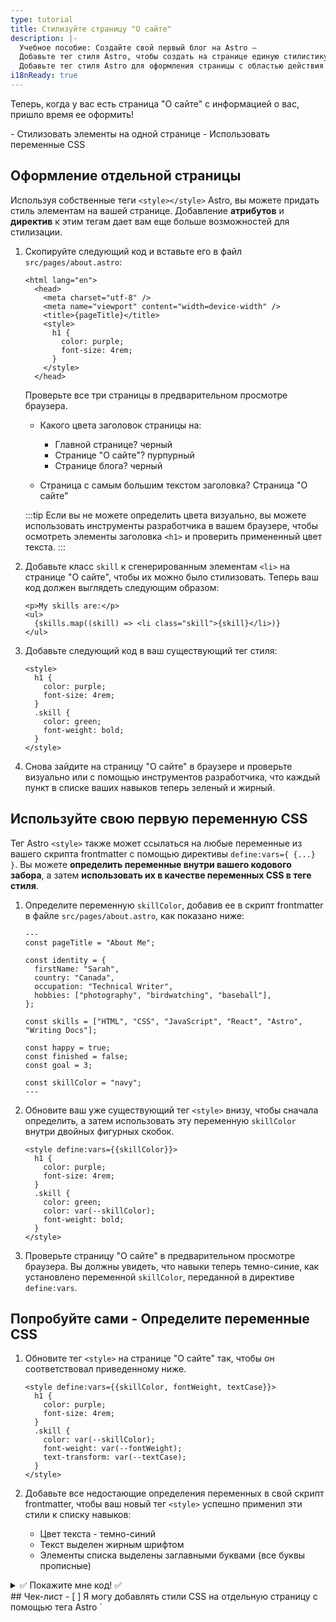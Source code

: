 ```yaml
---
type: tutorial
title: Стилизуйте страницу "О сайте"
description: |-
  Учебное пособие: Создайте свой первый блог на Astro —
  Добавьте тег стиля Astro, чтобы создать на странице единую стилистику
  Добавьте тег стиля Astro для оформления страницы с областью действия стилей
i18nReady: true
---
```



Теперь, когда у вас есть страница "О сайте" с информацией о вас, пришло время ее оформить!

<PreCheck>
  - Стилизовать элементы на одной странице
  - Использовать переменные CSS
</PreCheck>


## Оформление отдельной страницы

Используя собственные теги `<style></style>` Astro, вы можете придать стиль элементам на вашей странице. Добавление **атрибутов** и **директив** к этим тегам дает вам еще больше возможностей для стилизации.


1. Скопируйте следующий код и вставьте его в файл `src/pages/about.astro`:

    ```astro title="src/pages/about.astro" ins={6-11}
    <html lang="en">
      <head>
        <meta charset="utf-8" />
        <meta name="viewport" content="width=device-width" />
        <title>{pageTitle}</title>
        <style>
          h1 {
            color: purple;
            font-size: 4rem;
          }
        </style>
      </head> 

    ```

     Проверьте все три страницы в предварительном просмотре браузера.
    
    - Какого цвета заголовок страницы на:

        - Главной странице?  <Spoiler>черный</Spoiler>
        - Странице "О сайте"? <Spoiler>пурпурный</Spoiler>
        - Странице блога? <Spoiler>черный</Spoiler>

    - Страница с самым большим текстом заголовка? <Spoiler>Страница "О сайте"</Spoiler>

    :::tip
    Если вы не можете определить цвета визуально, вы можете использовать инструменты разработчика в вашем браузере, чтобы осмотреть элементы заголовка `<h1>` и проверить примененный цвет текста.
    :::

2. Добавьте класс `skill` к сгенерированным элементам `<li>` на странице "О сайте", чтобы их можно было стилизовать. Теперь ваш код должен выглядеть следующим образом:

    ```astro title="src/pages/about.astro" 'class="skill"'
    <p>My skills are:</p>
    <ul>
      {skills.map((skill) => <li class="skill">{skill}</li>)}
    </ul>
    ```

3. Добавьте следующий код в ваш существующий тег стиля:

    ```astro title="src/pages/about.astro" ins={6-9}
    <style>
      h1 {
        color: purple;
        font-size: 4rem;
      }
      .skill {
        color: green;
        font-weight: bold;
      }
    </style>
    ```



4. Снова зайдите на страницу "О сайте" в браузере и проверьте визуально или с помощью инструментов разработчика, что каждый пункт в списке ваших навыков теперь зеленый и жирный.

## Используйте свою первую переменную CSS

Тег Astro `<style>` также может ссылаться на любые переменные из вашего скрипта frontmatter с помощью директивы `define:vars={ {...} }`. Вы можете **определить переменные внутри вашего кодового забора**, а затем **использовать их в качестве переменных CSS в теге стиля**.

1. Определите переменную `skillColor`, добавив ее в скрипт frontmatter в файле `src/pages/about.astro`, как показано ниже:

    ```astro title="src/pages/about.astro" ins={17}
    ---
    const pageTitle = "About Me";

    const identity = {
      firstName: "Sarah",
      country: "Canada",
      occupation: "Technical Writer",
      hobbies: ["photography", "birdwatching", "baseball"],
    };

    const skills = ["HTML", "CSS", "JavaScript", "React", "Astro", "Writing Docs"];

    const happy = true;
    const finished = false;
    const goal = 3;
  
    const skillColor = "navy";
    ---
    ```

2. Обновите ваш уже существующий тег `<style>` внизу, чтобы сначала определить, а затем использовать эту переменную `skillColor` внутри двойных фигурных скобок.

    ```astro title="src/pages/about.astro" "define:vars={{skillColor}}" "var(--skillColor)" del={7} ins={8}
    <style define:vars={{skillColor}}> 
      h1 {
        color: purple;
        font-size: 4rem;
      }
      .skill {
        color: green;
        color: var(--skillColor);
        font-weight: bold;
      }
    </style>
    ```

3. Проверьте страницу "О сайте" в предварительном просмотре браузера. Вы должны увидеть, что навыки теперь темно-синие, как установлено переменной `skillColor`, переданной в директиве `define:vars`.

<Box icon="puzzle-piece">

## Попробуйте сами - Определите переменные CSS
 
 1. Обновите тег `<style>` на странице "О сайте" так, чтобы он соответствовал приведенному ниже. 

    ```astro title="src/pages/about.astro"
    <style define:vars={{skillColor, fontWeight, textCase}}>
      h1 {
        color: purple;
        font-size: 4rem;
      }
      .skill {
        color: var(--skillColor);
        font-weight: var(--fontWeight);
        text-transform: var(--textCase);
      }
    </style>
    ```
 
 2. Добавьте все недостающие определения переменных в свой скрипт frontmatter, чтобы ваш новый тег `<style>` успешно применил эти стили к списку навыков:
    - Цвет текста - темно-синий
    - Текст выделен жирным шрифтом
    - Элементы списка выделены заглавными буквами (все буквы прописные)

<details>
<summary>✅ Покажите мне код! ✅</summary>

```astro title="src/pages/about.astro" ins={18-19}
---
const pageTitle = "About Me";

const identity = {
  firstName: "Sarah",
  country: "Canada",
  occupation: "Technical Writer",
  hobbies: ["photography", "birdwatching", "baseball"],
};

const skills = ["HTML", "CSS", "JavaScript", "React", "Astro", "Writing Docs"];

const happy = true;
const finished = false;
const goal = 3;

const skillColor = "navy";
const fontWeight = "bold";
const textCase = "uppercase";
---
```
</details>

</Box>



<Box icon="check-list">
## Чек-лист

<Checklist>
- [ ] Я могу добавлять стили CSS на отдельную страницу с помощью тега Astro `<style>`.
- [ ] Я могу использовать переменные для стилизации элементов на странице.
</Checklist>
</Box>

### Ресурсы
- [Сравнение синтаксиса Astro и JSX](/ru/basics/astro-syntax/#отличия-между-astro-и-jsx)

- [Тег `<style>` в Astro](/ru/guides/styling/#styling-in-astro)

- [CSS переменные в Astro](/ru/guides/styling/#css-variables)